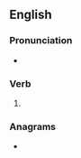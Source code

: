 ==English==

===Pronunciation===
* {{rhymes|en|aɪə(ɹ)d}}

===Verb===
{{head|en|verb form}}

# {{en-past of|sire}}

===Anagrams===
* {{anagrams|en|a=deirs|Desir|IDers|diers|dries|rides|rised|sider}}